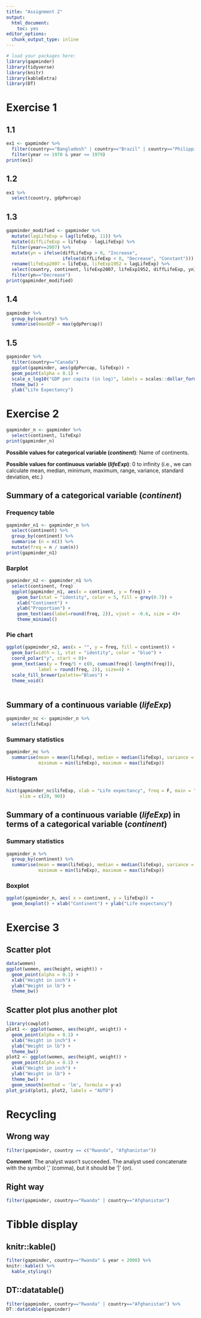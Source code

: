 ---
title: "Assignment 2"
output:
  html_document:
    toc: yes
editor_options:
  chunk_output_type: inline
---  

```{r load packages, warning = FALSE, message = FALSE, echo = FALSE}
# load your packages here:
library(gapminder)
library(tidyverse)
library(knitr)
library(kableExtra)
library(DT)
```

# Exercise 1
## 1.1

```{r}
ex1 <- gapminder %>%
  filter(country=="Bangladesh" | country=="Brazil" | country=="Philippines") %>% 
  filter(year >= 1970 & year <= 1979)
print(ex1)
```

## 1.2

```{r}
ex1 %>% 
  select(country, gdpPercap)
```

## 1.3
```{r}
gapminder_modified <- gapminder %>%
  mutate(lagLifeExp = lag(lifeExp, 11)) %>% 
  mutate(diffLifeExp = lifeExp - lagLifeExp) %>% 
  filter(year==2007) %>% 
  mutate(yn = ifelse(diffLifeExp > 0, "Increase", 
                     ifelse(diffLifeExp < 0, "Decrease", "Constant"))) %>% 
  rename(lifeExp2007 = lifeExp, lifeExp1952 = lagLifeExp) %>% 
  select(country, continent, lifeExp2007, lifeExp1952, diffLifeExp, yn) %>% 
  filter(yn=="Decrease") 
print(gapminder_modified)
```


## 1.4
```{r}
gapminder %>% 
  group_by(country) %>%  
  summarise(maxGDP = max(gdpPercap))
```


## 1.5
```{r, fig.width = 5, fig.height = 2}
gapminder %>% 
  filter(country=="Canada") 
  ggplot(gapminder, aes(gdpPercap, lifeExp)) + 
  geom_point(alpha = 0.1) +
  scale_x_log10("GDP per capita (in log)", labels = scales::dollar_format()) +
  theme_bw() +
  ylab("Life Expectancy")
```


# Exercise 2
```{r}
gapminder_n <- gapminder %>% 
  select(continent, lifeExp)
print(gapminder_n)
```

**Possible values for categorical variable (_continent_)**: Name of continents.

**Possible values for continuous variable (_lifeExp_)**: 0 to infinity (i.e., we can calculate mean, median, minimum, maximum, range, variance, standard deviation, etc.)

## Summary of a categorical variable (_continent_)
### Frequency table
```{r}
gapminder_n1 <- gapminder_n %>% 
  select(continent) %>%
  group_by(continent) %>% 
  summarise (n = n()) %>%
  mutate(freq = n / sum(n))
print(gapminder_n1)
```

### Barplot
```{r}
gapminder_n2 <- gapminder_n1 %>% 
  select(continent, freq) 
  ggplot(gapminder_n1, aes(x = continent, y = freq)) +
    geom_bar(stat = "identity", color = 5, fill = grey(0.7)) + 
    xlab("Continent") +
    ylab("Proportion") +
    geom_text(aes(label=round(freq, 2)), vjust = -0.6, size = 4)+ 
    theme_minimal()
```

### Pie chart
```{r}
ggplot(gapminder_n2, aes(x = "", y = freq, fill = continent)) +
  geom_bar(width = 1, stat = "identity", color = "blue") +
  coord_polar("y", start = 0)+
  geom_text(aes(y = freq/5 + c(0, cumsum(freq)[-length(freq)]), 
            label = round(freq, 2)), size=4) +
  scale_fill_brewer(palette="Blues") +
  theme_void() 
  
```


## Summary of a continuous variable (_lifeExp_)
```{r}
gapminder_nc <- gapminder_n %>%
  select(lifeExp)
```

### Summary statistics
```{r}
gapminder_nc %>% 
  summarise(mean = mean(lifeExp), median = median(lifeExp), variance = var(lifeExp), 
            minimum = min(lifeExp), maximum = max(lifeExp))
```

### Histogram
```{r}
hist(gapminder_nc$lifeExp, xlab = "Life expectancy", freq = F, main = "", ylim = c(0, 0.04),
     xlim = c(20, 90))
```

## Summary of a continuous variable (_lifeExp_) in terms of a categorical variable (_continent_)
### Summary statistics
```{r}
gapminder_n %>% 
  group_by(continent) %>% 
  summarise(mean = mean(lifeExp), median = median(lifeExp), variance = var(lifeExp), 
            minimum = min(lifeExp), maximum = max(lifeExp))
```

### Boxplot
```{r}
ggplot(gapminder_n, aes( x = continent, y = lifeExp)) +
  geom_boxplot() + xlab("Continent") + ylab("Life expectancy")
```

# Exercise 3
## Scatter plot
```{r, fig.width = 5, fig.height = 2}
data(women)
ggplot(women, aes(height, weight)) + 
  geom_point(alpha = 0.1) +
  xlab("Height in inch") +
  ylab("Weight in lb") + 
  theme_bw() 
```

## Scatter plot plus another plot

```{r, fig.width = 5, fig.height = 2, warning = FALSE, message = FALSE}
library(cowplot)
plot1 <- ggplot(women, aes(height, weight)) + 
  geom_point(alpha = 0.1) +
  xlab("Height in inch") +
  ylab("Weight in lb") + 
  theme_bw() 
plot2 <- ggplot(women, aes(height, weight)) + 
  geom_point(alpha = 0.1) +
  xlab("Height in inch") +
  ylab("Weight in lb") + 
  theme_bw() + 
  geom_smooth(method = 'lm', formula = y~x)
plot_grid(plot1, plot2, labels = "AUTO")
```

# Recycling
## Wrong way
```{r}
filter(gapminder, country == c("Rwanda", "Afghanistan"))
```

**Comment**: The analyst wasn't succeeded. The analyst used concatenate with the symbol ',' (comma), but it should be '|' (or).

## Right way
```{r}
filter(gapminder, country=="Rwanda" | country=="Afghanistan")
```

# Tibble display
## knitr::kable()
```{r, warning = FALSE, message = FALSE}
filter(gapminder, country=="Rwanda" & year < 2000) %>% 
knitr::kable() %>%
  kable_styling()
```

## DT::datatable()
```{r, warning = FALSE, message = FALSE}
filter(gapminder, country=="Rwanda" | country=="Afghanistan") %>% 
DT::datatable(gapminder)
```


